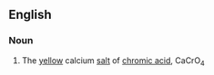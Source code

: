 ==English==

===Noun===
{{en-noun|sg=[[calcium]] [[chromate]]|-}}

#{{inorganic compound}} The [[yellow]] calcium [[salt]] of [[chromic acid]], CaCrO<sub>4</sub>